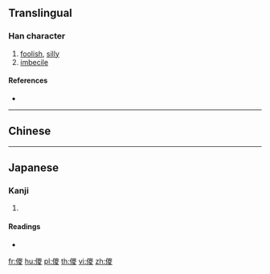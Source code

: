 {{also|傻}}
==Translingual==

===Han character===
{{Han char|rn=9|rad=人|as=13|sn=15|four=|canj=OUCE|ids=⿰亻𡕰}}

# [[foolish]], [[silly]]
# [[imbecile]]

====References====
* {{Han ref|kx=0119.231|dkj=01201|hdz=10226.090|uh=510D|ud=20749}}

----

==Chinese==
{{zh-see|傻|v}}

----

==Japanese==

===Kanji===
{{ja-kanji|grade=|rs=人13}}

# {{defn|lang=ja|sort=人13}}

====Readings====
* {{ja-readings|on=[[さ]] (sa)|kun=}}

[[fr:儍]]
[[hu:儍]]
[[pl:儍]]
[[th:儍]]
[[vi:儍]]
[[zh:儍]]